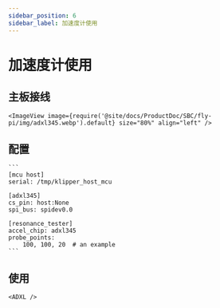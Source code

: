 ```yaml
---
sidebar_position: 6
sidebar_label: 加速度计使用
---
```




# 加速度计使用

## 主板接线

    <ImageView image={require('@site/docs/ProductDoc/SBC/fly-pi/img/adxl345.webp').default} size="80%" align="left" />


## 配置

    ```
    [mcu host]
    serial: /tmp/klipper_host_mcu

    [adxl345]
    cs_pin: host:None
    spi_bus: spidev0.0

    [resonance_tester]
    accel_chip: adxl345
    probe_points:
        100, 100, 20  # an example
    ```

## 使用

    <ADXL />
